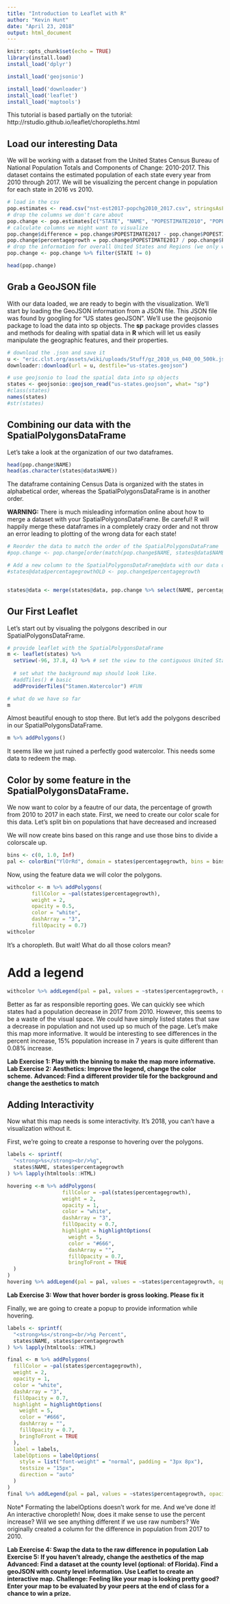 ```yaml
---
title: "Introduction to Leaflet with R"
author: "Kevin Hunt"
date: "April 23, 2018"
output: html_document
---
```


```r
knitr::opts_chunk$set(echo = TRUE)
library(install.load)
install_load('dplyr')

install_load('geojsonio')

install_load('downloader')
install_load('leaflet')
install_load('maptools')
```

This tutorial is based partially on the tutorial:
http://rstudio.github.io/leaflet/choropleths.html

## Load our interesting Data

We will be working with a dataset from the United States Census Bureau of National Population Totals and Components of Change: 2010-2017. This dataset contains the estimated population of each state every year from 2010 through 2017. We will be visualizing the percent change in population for each state in 2016 vs 2010. 

```r
# load in the csv
pop.estimates <- read.csv("nst-est2017-popchg2010_2017.csv", stringsAsFactors = FALSE)
# drop the columns we don't care about
pop.change <- pop.estimates[c("STATE", "NAME", "POPESTIMATE2010", "POPESTIMATE2017")]
# calculate columns we might want to visualize
pop.change$difference = pop.change$POPESTIMATE2017 - pop.change$POPESTIMATE2010
pop.change$percentagegrowth = pop.change$POPESTIMATE2017 / pop.change$POPESTIMATE2010
# drop the information for overall United States and Regions (we only want states)
pop.change <- pop.change %>% filter(STATE != 0) 

head(pop.change)
```

## Grab a GeoJSON file

With our data loaded, we are ready to begin with the visualization.
We’ll start by loading the GeoJSON information from a JSON file. This JSON file was found by googling for "US states geoJSON". We’ll use the geojsonio package to load the data into sp objects. The __sp__ package provides classes and methods for dealing with spatial data in __R__ which will let us easily manipulate the geographic features, and their properties.

```r
# download the .json and save it
u <- "eric.clst.org/assets/wiki/uploads/Stuff/gz_2010_us_040_00_500k.json"
downloader::download(url = u, destfile="us-states.geojson")

# use geojsonio to load the spatial data into sp objects
states <- geojsonio::geojson_read("us-states.geojson", what= "sp")
#class(states)
names(states)
#str(states)
```

## Combining our data with the SpatialPolygonsDataFrame 

Let's take a look at the organization of our two dataframes.
```r
head(pop.change$NAME)
head(as.character(states@data$NAME))
```

The dataframe containing Census Data is organized with the states in alphabetical order, whereas the SpatialPolygonsDataFrame is in another order.

**WARNING:** There is much misleading information online about how to merge a dataset with your SpatialPolygonsDataFrame. Be careful! R will happily merge these dataframes in a completely crazy order and not throw an error leading to plotting of the wrong data for each state! 
```r
# Reorder the data to match the order of the SpatialPolygonsDataFrame
#pop.change <- pop.change[order(match(pop.change$NAME, states@data$NAME)),]

# Add a new column to the SpatialPolygonsDataFrame@data with our data of interest
#states@data$percentagegrowthOLD <- pop.change$percentagegrowth


states@data <- merge(states@data, pop.change %>% select(NAME, percentagegrowth), by = "NAME")
```

## Our First Leaflet

Let's start out by visualing the polygons described in our SpatialPolygonsDataFrame.

```r
# provide leaflet with the SpatialPolygonsDataFrame
m <- leaflet(states) %>%
  setView(-96, 37.8, 4) %>% # set the view to the contiguous United States
  
  # set what the background map should look like.
  #addTiles() # basic
  addProviderTiles("Stamen.Watercolor") #FUN

# what do we have so far
m
```

Almost beautiful enough to stop there. But let's add the polygons described in our SpatialPolygonsDataFrame.
```r
m %>% addPolygons()
```

It seems like we just ruined a perfectly good watercolor. This needs some data to redeem the map.

## Color by some feature in the SpatialPolygonsDataFrame.

We now want to color by a feautre of our data, the percentage of growth from 2010 to 2017 in each state. First, we need to create our color scale for this data. Let's split bin on populations that have decreased and increased

We will now create bins based on this range and use those bins to divide a colorscale up.
```r
bins <- c(0, 1.0, Inf)
pal <- colorBin("YlOrRd", domain = states$percentagegrowth, bins = bins)
```

Now, using the feature data we will color the polygons.
```r
withcolor <- m %>% addPolygons(
        fillColor = ~pal(states$percentagegrowth),
        weight = 2,
        opacity = 0.5,
        color = "white",
        dashArray = "3",
        fillOpacity = 0.7)
withcolor
```

It's a choropleth. But wait! What do all those colors mean?

# Add a legend

```r
withcolor %>% addLegend(pal = pal, values = ~states$percentagegrowth, opacity = 0.7, title="Population Growth Since 2010", position = "bottomright")
```

Better as far as responsible reporting goes. We can quickly see which states had a population decrease in 2017 from 2010. However, this seems to be a waste of the visual space. We could have simply listed states that saw a decrease in population and not used up so much of the page. Let's make this map more informative. It would be interesting to see differences in the percent increase, 15% population increase in 7 years is quite different than 0.08% increase.

__Lab Exercise 1: Play with the binning to make the map more informative.__
__Lab Exercise 2: Aesthetics: Improve the legend, change the color scheme.__
__Advanced: Find a different provider tile for the background and change the aesthetics to match__

## Adding Interactivity

Now what this map needs is some interactivity. It's 2018, you can't have a visualization without it.  

First, we're going to create a response to hovering over the polygons.
```r
labels <- sprintf(
  "<strong>%s</strong><br/>%g",
  states$NAME, states$percentagegrowth
) %>% lapply(htmltools::HTML)

hovering <-m %>% addPolygons(
                  fillColor = ~pal(states$percentagegrowth),
                  weight = 2,
                  opacity = 1,
                  color = "white",
                  dashArray = "3",
                  fillOpacity = 0.7,
                  highlight = highlightOptions(
                    weight = 5,
                    color = "#666",
                    dashArray = "",
                    fillOpacity = 0.7,
                    bringToFront = TRUE
  )
)
hovering %>% addLegend(pal = pal, values = ~states$percentagegrowth, opacity = 0.7, title="Population Growth Since 2010", position = "bottomright")
```

__Lab Exercise 3: Wow that hover border is gross looking. Please fix it__

Finally, we are going to create a popup to provide information while hovering.
```r
labels <- sprintf(
  "<strong>%s</strong><br/>%g Percent",
  states$NAME, states$percentagegrowth
) %>% lapply(htmltools::HTML)

final <- m %>% addPolygons(
  fillColor = ~pal(states$percentagegrowth),
  weight = 2,
  opacity = 1,
  color = "white",
  dashArray = "3",
  fillOpacity = 0.7,
  highlight = highlightOptions(
    weight = 5,
    color = "#666",
    dashArray = "",
    fillOpacity = 0.7,
    bringToFront = TRUE
  ),
  label = labels,
  labelOptions = labelOptions(
    style = list("font-weight" = "normal", padding = "3px 8px"),
    testsize = "15px",
    direction = "auto"
  )
)
final %>% addLegend(pal = pal, values = ~states$percentagegrowth, opacity = 0.7, title="Population Growth Since 2010", position = "bottomright")
```

Note* Formating the labelOptions doesn't work for me.
And we've done it! An interactive choropleth!
Now, does it make sense to use the percent increase? Will we see anything different if we use raw numbers? We originally created a column for the difference in population from 2017 to 2010.

__Lab Exercise 4: Swap the data to the raw difference in population__
__Lab Exercise 5: If you haven't already, change the aesthetics of the map__
__Advanced: Find a dataset at the county level (optional: of Florida). Find a geoJSON with county level information. Use Leaflet to create an interactive map.__
__Challenge: Feeling like your map is looking pretty good? Enter your map to be evaluated by your peers at the end of class for a chance to win a prize.__







